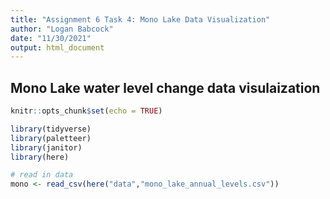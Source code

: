 ```yaml
---
title: "Assignment 6 Task 4: Mono Lake Data Visualization"
author: "Logan Babcock"
date: "11/30/2021"
output: html_document
---
```

## Mono Lake water level change data visulaization

```r
knitr::opts_chunk$set(echo = TRUE)

library(tidyverse)
library(paletteer)
library(janitor)
library(here)

# read in data
mono <- read_csv(here("data","mono_lake_annual_levels.csv"))
```


